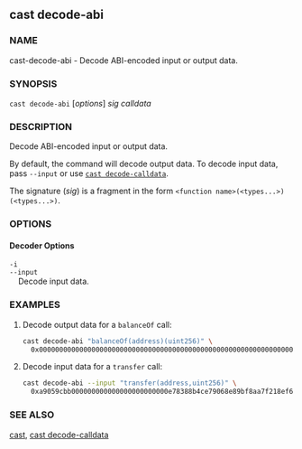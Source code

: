 
## cast decode-abi

### NAME

cast-decode-abi - Decode ABI-encoded input or output data.

### SYNOPSIS

`cast decode-abi` [*options*] _sig_ _calldata_

### DESCRIPTION

Decode ABI-encoded input or output data.

By default, the command will decode output data. To decode input data, pass `--input` or use [`cast decode-calldata`](/reference/cast/cast-decode-calldata.mdx).

The signature (_sig_) is a fragment in the form `<function name>(<types...>)(<types...>)`.

### OPTIONS

#### Decoder Options

`-i`  
`--input`  
&nbsp;&nbsp;&nbsp;&nbsp;Decode input data.

<CommonOptions />

### EXAMPLES

1. Decode output data for a `balanceOf` call:

   ```sh
   cast decode-abi "balanceOf(address)(uint256)" \
     0x000000000000000000000000000000000000000000000000000000000000000a
   ```

2. Decode input data for a `transfer` call:
   ```sh
   cast decode-abi --input "transfer(address,uint256)" \
     0xa9059cbb000000000000000000000000e78388b4ce79068e89bf8aa7f218ef6b9ab0e9d0000000000000000000000000000000000000000000000000008a8e4b1a3d8000
   ```

### SEE ALSO

[cast](/reference/cast/cast.mdx), [cast decode-calldata](/reference/cast/cast-decode-calldata.mdx)
